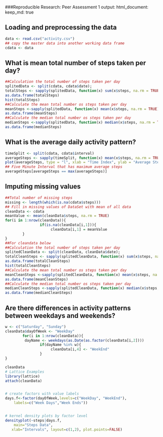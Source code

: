 ###Reproducible Research: Peer Assessment 1
output:  html_document:
keep_md: true


## Loading and preprocessing the data
```r

data <- read.csv("activity.csv")
## copy the master data into another working data frame
cdata <- data
```
## What is mean total number of steps taken per day?
```r
##Calculation the total number of steps taken per day
splitedData <- split(cdata, cdata$date);
totalSteps <- sapply(splitedData, function(x) sum(x$steps, na.rm = TRUE))
as.data.frame(totalSteps)
hist(totalSteps)
##Calculate the mean total number os steps taken per day
meanSteps <-sapply(splitedData, function(x) mean(x$steps, na.rm = TRUE))
as.data.frame(meanSteps)
##Calculate the median total number os steps taken per day
medianSteps <-sapply(splitedData, function(x) median(x$steps, na.rm = TRUE))
as.data.frame(medianSteps)

```
## What is the average daily activity pattern?
```r
timeSplit <- split(cdata, cdata$interval)
averageSteps <- sapply(timeSplit, function(x) mean(x$steps, na.rm = TRUE))
plot(averageSteps, type = "l", xlab = "Time Index", ylab = "Average Steps")
## Five Minute Interval that has maximum average steps
averageSteps[averageSteps == max(averageSteps)]
```
## Imputing missing values
```r
##Total number of missing steps
missing <- length(which(is.na(cdata$steps)))
## Fill in missing values of DataSet with mean of all data
cleanData <- cdata
meanValue <- mean(cleanData$steps, na.rm = TRUE)
for(i in 1:nrow(cleanData)){
                if(is.na(cleanData[i,1])){
                     cleanData[i,1] = meanValue
        }
}
##For cleandata below
##Calculation the total number of steps taken per day
splitedCleanData <- split(cleanData, cleanData$date);
totalCleanSteps <- sapply(splitedCleanData, function(x) sum(x$steps, na.rm = TRUE))
as.data.frame(totalCleanSteps)
hist(totalCleanSteps)
##Calculate the mean total number os steps taken per day
meanCleanSteps <-sapply(splitedCleanData, function(x) mean(x$steps, na.rm = TRUE))
as.data.frame(meanCleanSteps)
##Calculate the median total number os steps taken per day
medianCleanSteps <-sapply(splitedCleanData, function(x) median(x$steps, na.rm = TRUE))
as.data.frame(medianCleanSteps)

```
## Are there differences in activity patterns between weekdays and weekends?
```r
w <- c("Saturday", "Sunday")
cleanData$dayOfWeek <- "WeekDay"
        for(i in 1:nrow(cleanData)){
         dayName <- weekdays(as.Date(as.factor(cleanData[i,2])))
                if(dayName %in% w){
                     cleanData[i,4] <- "WeekEnd"
                }
}

cleanData
# Lattice Examples 
library(lattice) 
attach(cleanData)


# create factors with value labels 
days.f<-factor(dayOfWeek,levels=c("WeekDay", "WeekEnd"),
  	labels=c("Week Days","Week Ends")) 


# kernel density plots by factor level 
densityplot(~steps|days.f, 
  	main="Steps Data",
   xlab="Intervals", layout=c(1,2), plot.points=FALSE)

```